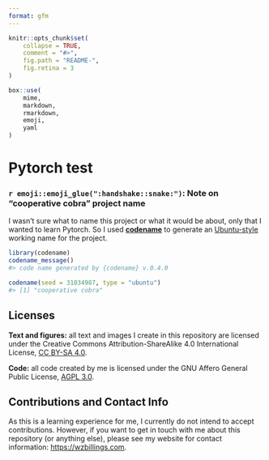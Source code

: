 ```yaml
---
format: gfm
---
```


<!-- README.md is generated from README.qmd. Please edit that file instead. -->

```r
knitr::opts_chunk$set(
	collapse = TRUE,
	comment = "#>",
	fig.path = "README-",
	fig.retina = 3
)

box::use(
	mime,
	markdown,
	rmarkdown,
	emoji,
	yaml
)
```

# Pytorch test

<!-- badges: start -->
<!-- badges: end -->

### `r emoji::emoji_glue(":handshake::snake:")`: Note on "cooperative cobra" project name

I wasn't sure what to name this project or what it would be about, only that
I wanted to learn Pytorch. So I used [**codename**](https://svmiller.com/codename/)
to generate an  [Ubuntu-style](https://wiki.ubuntu.com/DevelopmentCodeNames)
working name for the project.

```r
library(codename)
codename_message()
#> code name generated by {codename} v.0.4.0

codename(seed = 31034987, type = "ubuntu")
#> [1] "cooperative cobra"
```

## Licenses

**Text and figures:** all text and images I create in this repository are
licensed under the Creative Commons Attribution-ShareAlike 4.0 International
License, [CC BY-SA 4.0](https://creativecommons.org/licenses/by-sa/4.0/).

**Code:** all code created by me is licensed under the GNU Affero General
Public License, [AGPL 3.0](LICENSE.md).

## Contributions and Contact Info

As this is a learning experience for me, I currently do not intend to accept
contributions. However, if you want to get in touch with me about this
repository (or anything else), please see my website for contact information:
[https://wzbillings.com](https://wzbillings.com).

<!-- END OF FILE -->
